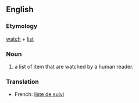 {{selfref|For help on watchlist, see [[m:Watchlist|Watchlist]] on Meta-Wiki.}}
==English==

===Etymology===
[[watch]] + [[list]]

===Noun===
{{wikipedia}}{{en-noun}}
#a list of item that are watched by a human reader.

===Translation===
{{top}}
*French: [[liste de suivi]]
{{bottom}}